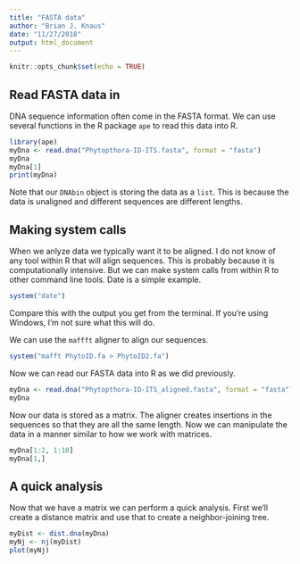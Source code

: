 ```yaml
---
title: "FASTA data"
author: "Brian J. Knaus"
date: "11/27/2018"
output: html_document
---
```


```r
knitr::opts_chunk$set(echo = TRUE)
```

## Read FASTA data in

DNA sequence information often come in the FASTA format.
We can use several functions in the R package `ape` to read this data into R.

```r
library(ape)
myDna <- read.dna("Phytopthora-ID-ITS.fasta", format = "fasta")
myDna
myDna[1]
print(myDna)
```

Note that our `DNAbin` object is storing the data as a `list`.
This is because the data is unaligned and different sequences are different lengths.


## Making system calls


When we anlyze data we typically want it to be aligned.
I do not know of any tool within R that will align sequences.
This is probably because it is computationally intensive.
But we can make system calls from within R to other command line tools.
Date is a simple example.


```r
system("date")
```

Compare this with the output you get from the terminal.
If you're using Windows, I'm not sure what this will do.

We can use the `maffft` aligner to align our sequences.

```r
system("mafft PhytoID.fa > PhytoID2.fa")
```


Now we can read our FASTA data into R as we did previously.


```r
myDna <- read.dna("Phytopthora-ID-ITS_aligned.fasta", format = "fasta")
myDna
```


Now our data is stored as a matrix.
The aligner creates insertions in the sequences so that they are all the same length.
Now we can manipulate the data in a manner similar to how we work with matrices.


```r
myDna[1:2, 1:10]
myDna[1,]
```


## A quick analysis


Now that we have a matrix we can perform a quick analysis.
First we'll create a distance matrix and use that to create a neighbor-joining tree.


```r
myDist <- dist.dna(myDna)
myNj <- nj(myDist)
plot(myNj)
```


